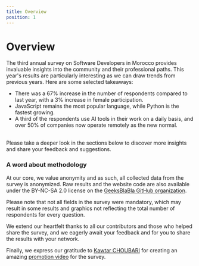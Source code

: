 ```yaml
---
title: Overview
position: 1
---
```


# Overview

The third annual survey on Software Developers in Morocco provides invaluable insights into the community and their professional paths. This year's results are particularly interesting as we can draw trends from previous years. Here are some selected takeaways:

- There was a 67% increase in the number of respondents compared to last year, with a 3% increase in female participation.
- JavaScript remains the most popular language, while Python is the fastest growing.
- A third of the respondents use AI tools in their work on a daily basis, and over 50% of companies now operate remotely as the new normal.

<br />
Please take a deeper look in the sections below to discover more insights and share
your feedback and suggestions.

### A word about methodology

At our core, we value anonymity and as such, all collected data from the survey is anonymized. Raw results and the website code are also available under the BY-NC-SA 2.0 license on the [GeeksBlaBla GitHub organization](https://github.com/geeksblabla/stateofdev.ma).

Please note that not all fields in the survey were mandatory, which may result in some results and graphics not reflecting the total number of respondents for every question.

We extend our heartfelt thanks to all our contributors and those who helped share the survey, and we eagerly await your feedback and for you to share the results with your network.

Finally, we express our gratitude to [Kawtar CHOUBARI](https://www.linkedin.com/in/choubari/) for creating an amazing [promotion video](https://www.youtube.com/watch?v=bRi8IT5coHs) for the survey.

<br />
<br />
